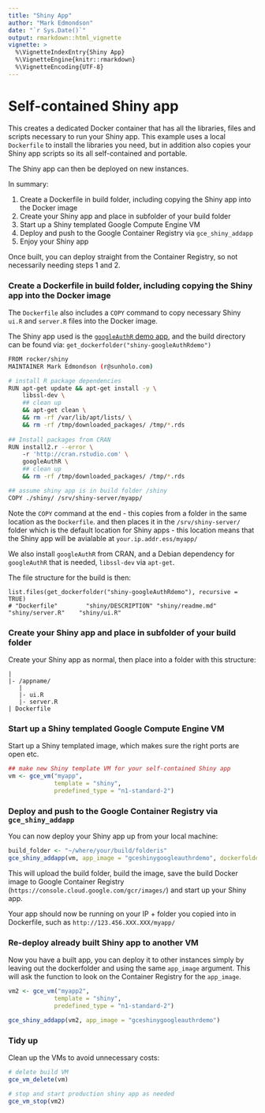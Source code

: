 ```yaml
---
title: "Shiny App"
author: "Mark Edmondson"
date: "`r Sys.Date()`"
output: rmarkdown::html_vignette
vignette: >
  %\VignetteIndexEntry{Shiny App}
  %\VignetteEngine{knitr::rmarkdown}
  %\VignetteEncoding{UTF-8}
---
```


# Self-contained Shiny app

This creates a dedicated Docker container that has all the libraries, files and scripts necessary to run your Shiny app. 
This example uses a local `Dockerfile` to install the libraries you need, 
but in addition also copies your Shiny app scripts so its all self-contained and portable. 

The Shiny app can then be deployed on new instances.

In summary:

1. Create a Dockerfile in build folder, including copying the Shiny app into the Docker image
2. Create your Shiny app and place in subfolder of your build folder
3. Start up a Shiny templated Google Compute Engine VM
4. Deploy and push to the Google Container Registry via `gce_shiny_addapp`
5. Enjoy your Shiny app

Once built, you can deploy straight from the Container Registry, so not necessarily needing steps 1 and 2.

### Create a Dockerfile in build folder, including copying the Shiny app into the Docker image

The `Dockerfile` also includes a `COPY` command to copy necessary Shiny `ui.R` and `server.R` files into the Docker image. 

The Shiny app used is the [`googleAuthR` demo app](https://mark.shinyapps.io/googleAuthRexample/), and the build directory can be found via: `get_dockerfolder("shiny-googleAuthRdemo")`

```sh
FROM rocker/shiny
MAINTAINER Mark Edmondson (r@sunholo.com)

# install R package dependencies
RUN apt-get update && apt-get install -y \
    libssl-dev \
    ## clean up
    && apt-get clean \ 
    && rm -rf /var/lib/apt/lists/ \ 
    && rm -rf /tmp/downloaded_packages/ /tmp/*.rds
    
## Install packages from CRAN
RUN install2.r --error \ 
    -r 'http://cran.rstudio.com' \
    googleAuthR \
    ## clean up
    && rm -rf /tmp/downloaded_packages/ /tmp/*.rds

## assume shiny app is in build folder /shiny
COPY ./shiny/ /srv/shiny-server/myapp/

```

Note the `COPY` command at the end - this copies from a folder in the same location as the `Dockerfile`. and then places it in the `/srv/shiny-server/` folder which is the default location for Shiny apps - this location means that the Shiny app will be avialable at `your.ip.addr.ess/myapp/`

We also install `googleAuthR` from CRAN, and a Debian dependency for `googleAuthR` that is needed, `libssl-dev` via `apt-get`.


The file structure for the build is then:
```
list.files(get_dockerfolder("shiny-googleAuthRdemo"), recursive = TRUE)
# "Dockerfile"        "shiny/DESCRIPTION" "shiny/readme.md"   "shiny/server.R"    "shiny/ui.R"
```

### Create your Shiny app and place in subfolder of your build folder

Create your Shiny app as normal, then place into a folder with this structure:

```
|
|- /appname/
   |
   |- ui.R
   |- server.R
| Dockerfile

```

### Start up a Shiny templated Google Compute Engine VM

Start up a Shiny templated image, which makes sure the right ports are open etc.

```r
## make new Shiny template VM for your self-contained Shiny app
vm <- gce_vm("myapp", 
             template = "shiny",
             predefined_type = "n1-standard-2")
```


### Deploy and push to the Google Container Registry via `gce_shiny_addapp`

You can now deploy your Shiny app up from your local machine:

```r
build_folder <- "~/where/your/build/folderis"
gce_shiny_addapp(vm, app_image = "gceshinygoogleauthrdemo", dockerfolder = build_folder)
``` 

This will upload the build folder, build the image, save the build Docker image to Google Container Registry (`https://console.cloud.google.com/gcr/images/`) and start up your Shiny app. 

Your app should now be running on your IP + folder you copied into in Dockerfile, such as `http://123.456.XXX.XXX/myapp/`

### Re-deploy already built Shiny app to another VM

Now you have a built app, you can deploy it to other instances simply by leaving out the dockerfolder and using the same `app_image` argument.  This will ask the function to look on the Container Registry for the `app_image`. 

```r
vm2 <- gce_vm("myapp2", 
             template = "shiny",
             predefined_type = "n1-standard-2")

gce_shiny_addapp(vm2, app_image = "gceshinygoogleauthrdemo")
```

### Tidy up

Clean up the VMs to avoid unnecessary costs:

```r
# delete build VM
gce_vm_delete(vm)

# stop and start production shiny app as needed
gce_vm_stop(vm2)
```
